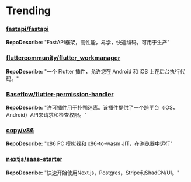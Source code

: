 
# Trending

### [fastapi/fastapi](https://github.com/fastapi/fastapi)
**RepoDescribe:** "FastAPI框架，高性能，易学，快速编码，可用于生产"
  

### [fluttercommunity/flutter_workmanager](https://github.com/fluttercommunity/flutter_workmanager)
**RepoDescribe:** "一个 Flutter 插件，允许您在 Android 和 iOS 上在后台执行代码。"
  

### [Baseflow/flutter-permission-handler](https://github.com/Baseflow/flutter-permission-handler)
**RepoDescribe:** "许可插件用于扑朔迷离。该插件提供了一个跨平台（iOS，Android）API来请求和检查权限。"
  

### [copy/v86](https://github.com/copy/v86)
**RepoDescribe:** "x86 PC 模拟器和 x86-to-wasm JIT，在浏览器中运行"
  

### [nextjs/saas-starter](https://github.com/nextjs/saas-starter)
**RepoDescribe:** "快速开始使用Next.js，Postgres，Stripe和ShadCN/UI。"
  